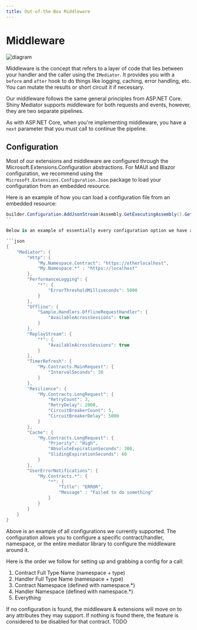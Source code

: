 ```yaml
---
title: Out-of-the-Box Middleware
---
```


# Middleware

<Image src={diagramImg} alt="diagram" />

Middleware is the concept that refers to a layer of code that lies between your handler and the caller using the `IMediator`. It provides you with a 
`before` and `after` hook to do things like logging, caching, error handling, etc.  You can mutate the results or short circuit it if necessary.

Our middleware follows the same general principles from ASP.NET Core.  Shiny Mediator supports middleware for both requests and events, however, they 
are two separate pipelines.


As with ASP.NET Core, when you're implementing middleware, you have a `next` parameter that you must call to continue the pipeline.

## Configuration

Most of our extensions and middleware are configured through the Microsoft.Extensions.Configuration abstractions.  For MAUI and Blazor configuration, we recommend
using the `Microsoft.Extensions.Configuration.Json` package to load your configuration from an embedded resource. 

Here is an example of how you can load a configuration file from an embedded resource:

```csharp
builder.Configuration.AddJsonStream(Assembly.GetExecutingAssembly().GetManifestResourceStream("Sample.appsettings.json")!);
``

Below is an example of essentially every configuration option we have available.  This is a JSON representation of the configuration that you would load into your application.

```json
{
    "Mediator": {
        "Http": {
            "My.Namespace.Contract": "https://otherlocalhost",
            "My.Namespace.*" : "https://localhost"
        },
        "PerformanceLogging": {
            "*": {
                "ErrorThresholdMilliseconds": 5000
            }
        },
        "Offline": {
            "Sample.Handlers.OfflineRequestHandler": {
                "AvailableAcrossSessions": true
            }
        },
        "ReplayStream": {
            "*": {
                "AvailableAcrossSessions": true
            }
        },
        "TimerRefresh": {
            "My.Contracts.MainRequest": {
                "IntervalSeconds": 30
            }
        },
        "Resilience": {
            "My.Contracts.LongRequest": {
                "RetryCount": 3,
                "RetryDelay": 2000,
                "CircuitBreakerCount": 5,
                "CircuitBreakerDelay": 5000
            }
        },
        "Cache": {
            "My.Contracts.LongRequest": {
                "Priority": "High",
                "AbsoluteExpirationSeconds": 300,
                "SlidingExpirationSeconds": 60
            }
        },
        "UserErrorNotifications": {
            "My.Contracts.*": {
                "*": {
                    "Title": "ERROR",
                    "Message" : "Failed to do something"
                }
            }
        }
    }
}
```

Above is an example of all configurations we currently supported.  The configuration allows you to configure a specific contract/handler, namespace, or the entire mediator 
library to configure the middleware around it.

Here is the order we follow for setting up and grabbing a config for a call:

1. Contract Full Type Name (namespace + type)
2. Handler Full Type Name (namespace + type)
3. Contract Namespace (defined with namespace.*)
4. Handler Namespace (defined with namespace.*)
5. Everything

If no configuration is found, the middleware & extensions will move on to any attributes they may support.  If nothing is found there, the feature is considered
to be disabled for that contract.
TODO
